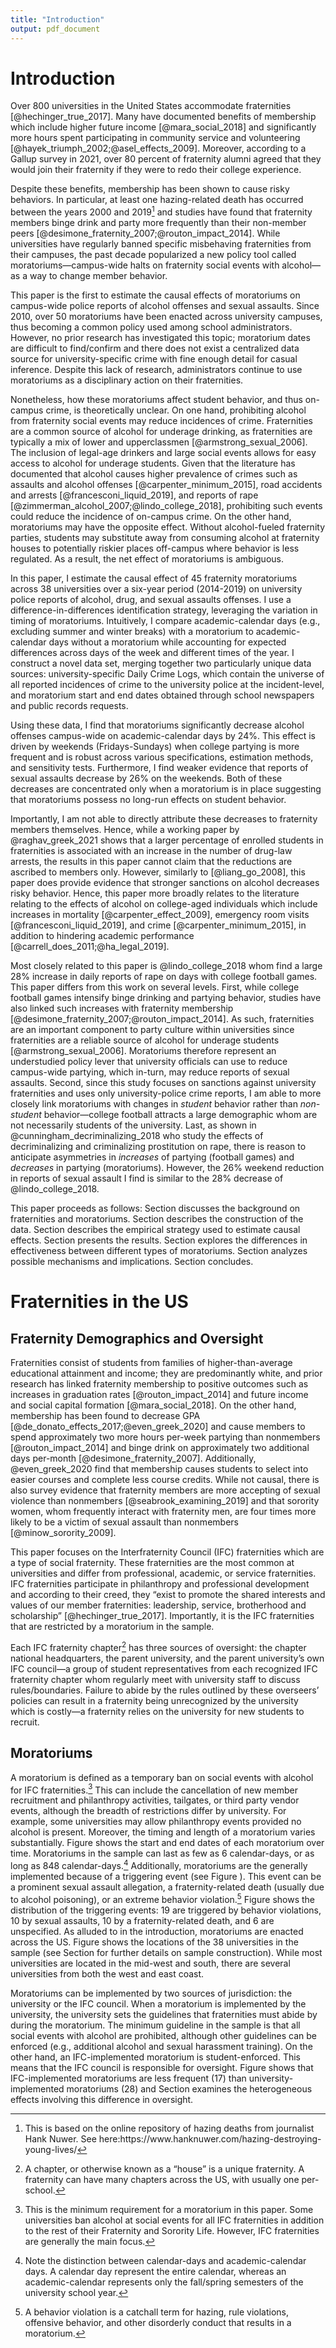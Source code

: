 ```yaml
---
title: "Introduction"
output: pdf_document
---
```


<!-- ```{r setup, include=FALSE} -->
<!-- knitr::opts_chunk$set(echo = TRUE) -->
<!-- ``` -->

# Introduction \label{section:introduction}

Over 800 universities in the United States accommodate fraternities [@hechinger_true_2017]. Many have documented benefits of membership which include higher future income [@mara_social_2018] and significantly more hours spent participating in community service and volunteering [@hayek_triumph_2002;@asel_effects_2009]. Moreover, according to a Gallup survey in 2021, over 80 percent of fraternity alumni agreed that they would join their fraternity if they were to redo their college experience.

Despite these benefits, membership has been shown to cause risky behaviors. In particular, at least one hazing-related death has occurred between the years 2000 and 2019^[This is based on the online repository of hazing deaths from journalist Hank Nuwer. See here:https://www.hanknuwer.com/hazing-destroying-young-lives/] and studies have found that fraternity members binge drink and party more frequently than their non-member peers [@desimone_fraternity_2007;@routon_impact_2014]. While universities have regularly banned specific misbehaving fraternities from their campuses, the past decade popularized a new policy tool called moratoriums—campus-wide halts on fraternity social events with alcohol—as a way to change member behavior. 

This paper is the first to estimate the causal effects of moratoriums on campus-wide police reports of alcohol offenses and sexual assaults. Since 2010, over 50 moratoriums have been enacted across university campuses, thus becoming a common policy used among school administrators. However, no prior research has investigated this topic; moratorium dates are difficult to find/confirm and there does not exist a centralized data source for university-specific crime with fine enough detail for casual inference. Despite this lack of research, administrators continue to use moratoriums as a disciplinary action on their fraternities.

Nonetheless, how these moratoriums affect student behavior, and thus on-campus crime, is theoretically unclear. On one hand, prohibiting alcohol from fraternity social events may reduce incidences of crime. Fraternities are a common source of alcohol for underage drinking, as fraternities are typically a mix of lower and upperclassmen [@armstrong_sexual_2006]. The inclusion of legal-age drinkers and large social events allows for easy access to alcohol for underage students. Given that the literature has documented that alcohol causes higher prevalence of crimes such as assaults and alcohol offenses [@carpenter_minimum_2015], road accidents and arrests [@francesconi_liquid_2019], and reports of rape [@zimmerman_alcohol_2007;@lindo_college_2018], prohibiting such events could reduce the incidence of on-campus crime. On the other hand, moratoriums may have the opposite effect. Without alcohol-fueled fraternity parties, students may substitute away from consuming alcohol at fraternity houses to potentially riskier places off-campus where behavior is less regulated. As a result, the net effect of moratoriums is ambiguous. 

In this paper, I estimate the causal effect of 45 fraternity moratoriums across 38 universities over a six-year period (2014-2019) on university police reports of alcohol, drug, and sexual assaults offenses. I use a difference-in-differences identification strategy, leveraging the variation in timing of moratoriums. Intuitively, I compare academic-calendar days (e.g., excluding summer and winter breaks) with a moratorium to academic-calendar days without a moratorium while accounting for expected differences across days of the week and different times of the year. I construct a novel data set, merging together two particularly unique data sources: university-specific Daily Crime Logs, which contain the universe of all reported incidences of crime to the university police at the incident-level, and moratorium start and end dates obtained through school newspapers and public records requests. 

Using these data, I find that moratoriums significantly decrease alcohol offenses campus-wide on academic-calendar days by 24%. This effect is driven by weekends (Fridays-Sundays) when college partying is more frequent and is robust across various specifications, estimation methods, and sensitivity tests. Furthermore, I find weaker evidence that reports of sexual assaults decrease by 26% on the weekends. Both of these decreases are concentrated only when a moratorium is in place suggesting that moratoriums possess no long-run effects on student behavior.

Importantly, I am not able to directly attribute these decreases to fraternity members themselves. Hence, while a working paper by @raghav_greek_2021 shows that a larger percentage of enrolled students in fraternities is associated with an increase in the number of drug-law arrests, the results in this paper cannot claim that the reductions are ascribed to members only. However, similarly to [@liang_go_2008], this paper does provide evidence that stronger sanctions on alcohol decreases risky behavior. Hence, this paper more broadly relates to the literature relating to the effects of alcohol on college-aged individuals which include increases in mortality [@carpenter_effect_2009], emergency room visits [@francesconi_liquid_2019], and crime [@carpenter_minimum_2015], in addition to hindering academic performance [@carrell_does_2011;@ha_legal_2019].

Most closely related to this paper is @lindo_college_2018 whom find a large 28% increase in daily reports of rape on days with college football games. This paper differs from this work on several levels. First, while college football games intensify binge drinking and partying behavior, studies have also linked such increases with fraternity membership [@desimone_fraternity_2007;@routon_impact_2014]. As such, fraternities are an important component to party culture within universities since fraternities are a reliable source of alcohol for underage students [@armstrong_sexual_2006]. Moratoriums therefore represent an understudied policy lever that university officials can use to reduce campus-wide partying, which in-turn, may reduce reports of sexual assaults. Second, since this study focuses on sanctions against university fraternities and uses only university-police crime reports, I am able to more closely link moratoriums with changes in *student* behavior rather than *non-student* behavior—college football attracts a large demographic whom are not necessarily students of the university. Last, as shown in @cunningham_decriminalizing_2018 who study the effects of decriminalizing and criminalizing prostitution on rape, there is reason to anticipate asymmetries in *increases* of partying (football games) and *decreases* in partying (moratoriums). However, the 26% weekend reduction in reports of sexual assault I find is similar to the 28% decrease of @lindo_college_2018.

This paper proceeds as follows: Section \ref{section:background} discusses the background on fraternities and moratoriums. Section \ref{section:data} describes the construction of the data. Section \ref{section:strategy} describes the empirical strategy used to estimate causal effects. Section \ref{section:results} presents the results. Section \ref{section:heterogeneity} explores the differences in effectiveness between different types of moratoriums. Section \ref{section:discussion} analyzes possible mechanisms and implications. Section \ref{section:conclusion} concludes.

# Fraternities in the US \label{section:background}

## Fraternity Demographics and Oversight

Fraternities consist of students from families of higher-than-average educational attainment and income; they are predominantly white, and prior research has linked fraternity membership to positive outcomes such as increases in graduation rates [@routon_impact_2014] and future income and social capital formation [@mara_social_2018]. On the other hand, membership has been found to decrease GPA [@de_donato_effects_2017;@even_greek_2020] and cause members to spend approximately two more hours per-week partying than nonmembers [@routon_impact_2014] and binge drink on approximately two additional days per-month [@desimone_fraternity_2007]. Additionally, @even_greek_2020 find that membership causes students to select into easier courses and complete less course credits. While not causal, there is also survey evidence that fraternity members are more accepting of sexual violence than nonmembers [@seabrook_examining_2019] and that sorority women, whom frequently interact with fraternity men, are four times more likely to be a victim of sexual assault than nonmembers [@minow_sorority_2009].

This paper focuses on the Interfraternity Council (IFC) fraternities which are a type of social fraternity. These fraternities are the most common at universities and differ from professional, academic, or service fraternities. IFC fraternities participate in philanthropy and professional development and according to their creed, they “exist to promote the shared interests and values of our member fraternities: leadership, service, brotherhood and scholarship” [@hechinger_true_2017]. Importantly, it is the IFC fraternities that are restricted by a moratorium in the sample.

Each IFC fraternity chapter^[A chapter, or otherwise known as a "house" is a unique fraternity. A fraternity can have many chapters across the US, with usually one per-school.] has three sources of oversight: the chapter national headquarters, the parent university, and the parent university’s own IFC council—a group of student representatives from each recognized IFC fraternity chapter whom regularly meet with university staff to discuss rules/boundaries. Failure to abide by the rules outlined by these overseers' policies can result in a fraternity being unrecognized by the university which is costly—a fraternity relies on the university for new students to recruit.  

## Moratoriums

A moratorium is defined as a temporary ban on social events with alcohol for IFC fraternities.^[This is the minimum requirement for a moratorium in this paper. Some universities ban alcohol at social events for all IFC fraternities in addition to the rest of their Fraternity and Sorority Life. However, IFC fraternities are generally the main focus.] This can include the cancellation of new member recruitment and philanthropy activities, tailgates, or third party vendor events, although the breadth of restrictions differ by university. For example, some universities may allow philanthropy events provided no alcohol is present. Moreover, the timing and length of a moratorium varies substantially. Figure \ref{closure_distribution} shows the start and end dates of each moratorium over time. Moratoriums in the sample can last as few as 6 calendar-days, or as long as 848 calendar-days.^[Note the distinction between calendar-days and academic-calendar days. A calendar day represent the entire calendar, whereas an academic-calendar represents only the fall/spring semesters of the university school year.] Additionally, moratoriums are the generally implemented because of a triggering event (see Figure \ref{reasons_table}). This event can be a prominent sexual assault allegation, a fraternity-related death (usually due to alcohol poisoning), or an extreme behavior violation.^[A behavior violation is a catchall term for hazing, rule violations, offensive behavior, and other disorderly conduct that results in a moratorium.] Figure \ref{trigger_plot} shows the distribution of the triggering events: 19 are triggered by behavior violations, 10 by sexual assaults, 10 by a fraternity-related death, and 6 are unspecified. As alluded to in the introduction, moratoriums are enacted across the US. Figure \ref{map_of_schools} shows the locations of the 38 universities in the sample (see Section \ref{section:data} for further details on sample construction). While most universities are located in the mid-west and south, there are several universities from both the west and east coast. 

Moratoriums can be implemented by two sources of jurisdiction: the university or the IFC council. When a moratorium is implemented by the university, the university sets the guidelines that fraternities must abide by during the moratorium. The minimum guideline in the sample is that all social events with alcohol are prohibited, although other guidelines can be enforced (e.g., additional alcohol and sexual harassment training). On the other hand, an IFC-implemented moratorium is student-enforced. This means that the IFC council is responsible for oversight. Figure \ref{trigger_plot} shows that IFC-implemented moratoriums are less frequent (17) than university-implemented moratoriums (28) and Section \ref{section:heterogeneity} examines the heterogeneous effects involving this difference in oversight.


